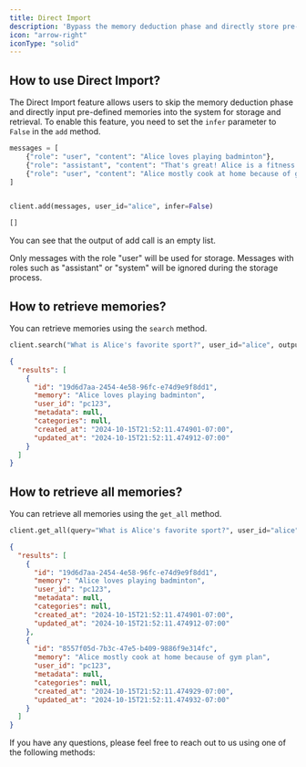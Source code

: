 ```yaml
---
title: Direct Import
description: 'Bypass the memory deduction phase and directly store pre-defined memories for efficient retrieval'
icon: "arrow-right"
iconType: "solid"
---
```


## How to use Direct Import?
The Direct Import feature allows users to skip the memory deduction phase and directly input pre-defined memories into the system for storage and retrieval.
To enable this feature, you need to set the `infer` parameter to `False` in the `add` method.


<CodeGroup>


```python Python
messages = [
    {"role": "user", "content": "Alice loves playing badminton"},
    {"role": "assistant", "content": "That's great! Alice is a fitness freak"},
    {"role": "user", "content": "Alice mostly cook at home because of gym plan"},
]


client.add(messages, user_id="alice", infer=False)
```

```markdown Output
[]
```
</CodeGroup>

You can see that the output of add call is an empty list.

<Note> Only messages with the role "user" will be used for storage. Messages with roles such as "assistant" or "system" will be ignored during the storage process. </Note>


## How to retrieve memories?

You can retrieve memories using the `search` method.

<CodeGroup>

```python Python
client.search("What is Alice's favorite sport?", user_id="alice", output_format="v1.1")
```

```json Output
{
  "results": [
    {
      "id": "19d6d7aa-2454-4e58-96fc-e74d9e9f8dd1",
      "memory": "Alice loves playing badminton",
      "user_id": "pc123",
      "metadata": null,
      "categories": null,
      "created_at": "2024-10-15T21:52:11.474901-07:00",
      "updated_at": "2024-10-15T21:52:11.474912-07:00"
    }
  ]
}
```

</CodeGroup>

## How to retrieve all memories?

You can retrieve all memories using the `get_all` method.

<CodeGroup>

```python Python
client.get_all(query="What is Alice's favorite sport?", user_id="alice", output_format="v1.1")
```

```json Output
{
  "results": [
    {
      "id": "19d6d7aa-2454-4e58-96fc-e74d9e9f8dd1",
      "memory": "Alice loves playing badminton",
      "user_id": "pc123",
      "metadata": null,
      "categories": null,
      "created_at": "2024-10-15T21:52:11.474901-07:00",
      "updated_at": "2024-10-15T21:52:11.474912-07:00"
    },
    {
      "id": "8557f05d-7b3c-47e5-b409-9886f9e314fc",
      "memory": "Alice mostly cook at home because of gym plan",
      "user_id": "pc123",
      "metadata": null,
      "categories": null,
      "created_at": "2024-10-15T21:52:11.474929-07:00",
      "updated_at": "2024-10-15T21:52:11.474932-07:00"
    }
  ]
}
```

</CodeGroup>

If you have any questions, please feel free to reach out to us using one of the following methods:

<Snippet file="get-help.mdx" />